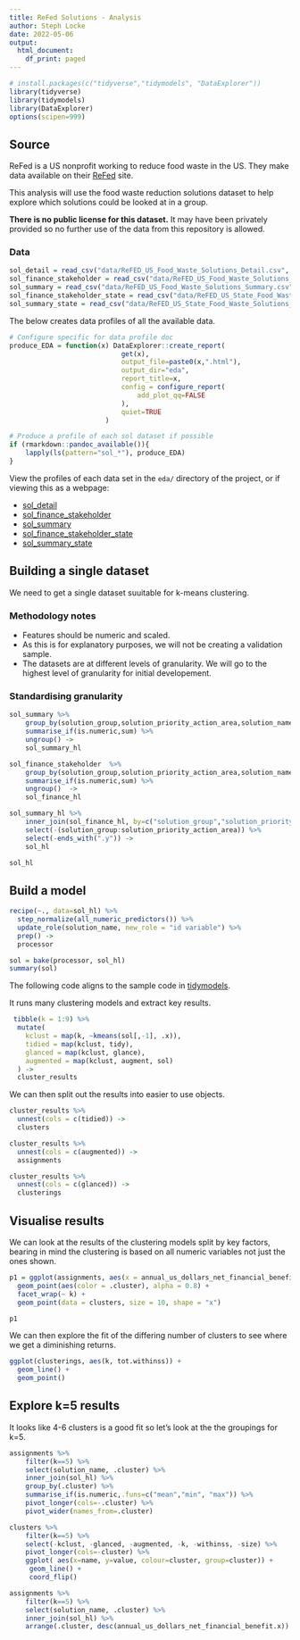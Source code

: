 ```yaml
---
title: ReFed Solutions - Analysis
author: Steph Locke
date: 2022-05-06
output:
  html_document:
    df_print: paged
---
```


```r
# install.packages(c("tidyverse","tidymodels", "DataExplorer"))
library(tidyverse)
library(tidymodels)
library(DataExplorer)
options(scipen=999)
```

## Source
ReFed is a US nonprofit working to reduce food waste in the US. They make data available on their [ReFed](https://refed.org/) site.

This analysis will use the food waste reduction solutions dataset to help explore which solutions could be looked at in a group.

**There is no public license for this dataset.** It may have been privately provided so no further use of the data from this repository is allowed.

### Data 

```r
sol_detail = read_csv("data/ReFED_US_Food_Waste_Solutions_Detail.csv", skip=3)
sol_finance_stakeholder = read_csv("data/ReFED_US_Food_Waste_Solutions_Financial_Summary_by_Stakeholder.csv", skip=3)
sol_summary = read_csv("data/ReFED_US_Food_Waste_Solutions_Summary.csv", skip=3)
sol_finance_stakeholder_state = read_csv("data/ReFED_US_State_Food_Waste_Solutions_Financial_Summary_by_Stakeholder.csv", skip=3)
sol_summary_state = read_csv("data/ReFED_US_State_Food_Waste_Solutions_Summary.csv", skip=3)
```

The below creates data profiles of all the available data.

```r
# Configure specific for data profile doc
produce_EDA = function(x) DataExplorer::create_report(
                            get(x), 
                            output_file=paste0(x,".html"), 
                            output_dir="eda",
                            report_title=x,
                            config = configure_report(
                                add_plot_qq=FALSE
                            ),
                            quiet=TRUE
                        )

# Produce a profile of each sol dataset if possible
if (rmarkdown::pandoc_available()){
    lapply(ls(pattern="sol_*"), produce_EDA)
}
```

View the profiles of each data set in the `eda/` directory of the project, or if viewing this as a webpage:

- [sol_detail](sol_detail.html)
- [sol_finance_stakeholder](sol_finance_stakeholder.html)
- [sol_summary](sol_summary.html)
- [sol_finance_stakeholder_state](sol_finance_stakeholder_state.html)
- [sol_summary_state](sol_summary_state.html)

## Building a single dataset
We need to get a single dataset suuitable for k-means clustering. 

### Methodology notes
- Features should be numeric and scaled.
- As this is for explanatory purposes, we will not be creating a validation sample.
- The datasets are at different levels of granularity. We will go to the highest level of granularity for initial developement.

### Standardising granularity
```r
sol_summary %>%
    group_by(solution_group,solution_priority_action_area,solution_name) %>%
    summarise_if(is.numeric,sum) %>%
    ungroup() ->
    sol_summary_hl

sol_finance_stakeholder  %>%
    group_by(solution_group,solution_priority_action_area,solution_name) %>%
    summarise_if(is.numeric,sum) %>%
    ungroup()  ->
    sol_finance_hl
```

```r
sol_summary_hl %>%
    inner_join(sol_finance_hl, by=c("solution_group","solution_priority_action_area","solution_name")) %>%
    select(-(solution_group:solution_priority_action_area)) %>%
    select(-ends_with(".y")) ->
    sol_hl

sol_hl
```

## Build a model

```r
recipe(~., data=sol_hl) %>%
  step_normalize(all_numeric_predictors()) %>%
  update_role(solution_name, new_role = "id variable") %>%
  prep() ->
  processor

sol = bake(processor, sol_hl)
summary(sol)
```

The following code aligns to the sample code in [tidymodels](https://www.tidymodels.org/learn/statistics/k-means/). 

It runs many clustering models and extract key results.

```r
 tibble(k = 1:9) %>%
  mutate(
    kclust = map(k, ~kmeans(sol[,-1], .x)),
    tidied = map(kclust, tidy),
    glanced = map(kclust, glance),
    augmented = map(kclust, augment, sol)
  ) ->
  cluster_results
```

We can then split out the results into easier to use objects.
```r
cluster_results %>%
  unnest(cols = c(tidied)) ->
  clusters

cluster_results %>% 
  unnest(cols = c(augmented)) ->
  assignments

cluster_results %>%
  unnest(cols = c(glanced)) ->
  clusterings
```

## Visualise results
We can look at the results of the clustering models split by key factors, bearing in mind the clustering is based on all numeric variables not just the ones shown.
```r
p1 = ggplot(assignments, aes(x = annual_us_dollars_net_financial_benefit.x, y = annual_meal_equivalents_diverted)) +
  geom_point(aes(color = .cluster), alpha = 0.8) + 
  facet_wrap(~ k) +
  geom_point(data = clusters, size = 10, shape = "x")

p1
```

We can then explore the fit of the differing number of clusters to see where we get a diminishing returns.
```r
ggplot(clusterings, aes(k, tot.withinss)) +
  geom_line() +
  geom_point()
```

## Explore k=5 results
It looks like 4-6 clusters is a good fit so let's look at the the groupings for k=5.

```r
assignments %>%
    filter(k==5) %>%
    select(solution_name, .cluster) %>%
    inner_join(sol_hl) %>%
    group_by(.cluster) %>%
    summarise_if(is.numeric,.funs=c("mean","min", "max")) %>%
    pivot_longer(cols=-.cluster) %>%
    pivot_wider(names_from=.cluster)
```

```r
clusters %>%
    filter(k==5) %>%
    select(-kclust, -glanced, -augmented, -k, -withinss, -size) %>%
    pivot_longer(cols=-cluster) %>%
    ggplot( aes(x=name, y=value, colour=cluster, group=cluster)) +
     geom_line() +
     coord_flip() 
```

```r
assignments %>%
    filter(k==5) %>%
    select(solution_name, .cluster) %>%
    inner_join(sol_hl) %>%
    arrange(.cluster, desc(annual_us_dollars_net_financial_benefit.x))
```

